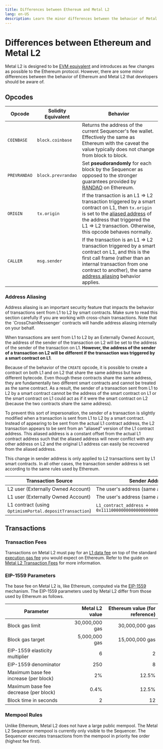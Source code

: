 ```yaml
---
title: Differences between Ethereum and Metal L2
lang: en-US
description: Learn the minor differences between the behavior of Metal L2 and Ethereum.
---
```



# Differences between Ethereum and Metal L2

Metal L2 is designed to be [EVM equivalent](https://web.archive.org/web/20231127160757/https://medium.com/ethereum-optimism/introducing-evm-equivalence-5c2021deb306) and introduces as few changes as possible to the Ethereum protocol.
However, there are some minor differences between the behavior of Ethereum and Metal L2 that developers should be aware of.

## Opcodes

| Opcode       | Solidity Equivalent | Behavior                                                                                                                                                                                                                                                |
| ------------ | ------------------- | ------------------------------------------------------------------------------------------------------------------------------------------------------------------------------------------------------------------------------------------------------- |
| `COINBASE`   | `block.coinbase`    | Returns the address of the current Sequencer's fee wallet. Effectively the same as Ethereum with the caveat the value typically does not change from block to block.                                                                                    |
| `PREVRANDAO` | `block.prevrandao`  | Set **pseudorandomly** for each block by the Sequencer as opposed to the stronger guarantees provided by [RANDAO](https://eips.ethereum.org/EIPS/eip-4399) on Ethereum.                                                                                 |
| `ORIGIN`     | `tx.origin`         | If the transaction is an L1 ⇒ L2 transaction triggered by a smart contract on L1, then `tx.origin` is set to the [aliased address](#address-aliasing) of the address that triggered the L1 ⇒ L2 transaction. Otherwise, this opcode behaves normally.   |
| `CALLER`     | `msg.sender`        | If the transaction is an L1 ⇒ L2 transaction triggered by a smart contract on L1, and this is the first call frame (rather than an internal transaction from one contract to another), the same [address aliasing](#address-aliasing) behavior applies. |

### Address Aliasing

<Callout>
  Address aliasing is an important security feature that impacts the behavior of transactions sent from L1 to L2 by smart contracts.
  Make sure to read this section carefully if you are working with cross-chain transactions.
  Note that the `CrossChainMessenger` contracts will handle address aliasing internally on your behalf.
</Callout>

When transactions are sent from L1 to L2 by an Externally Owned Account, the address of the sender of the transaction on L2 will be set to the address of the sender of the transaction on L1.
**However, the address of the sender of a transaction on L2 will be different if the transaction was triggered by a smart contract on L1**.

Because of the behavior of the `CREATE` opcode, it is possible to create a contract on both L1 and on L2 that share the same address but have different bytecode.
Even though these contracts share the same address, they are fundamentally two different smart contracts and cannot be treated as the same contract.
As a result, the sender of a transaction sent from L1 to L2 by a smart contract cannot be the address of the smart contract on L1 or the smart contract on L1 could act as if it were the smart contract on L2 (because the two contracts share the same address).

To prevent this sort of impersonation, the sender of a transaction is slightly modified when a transaction is sent from L1 to L2 by a smart contract.
Instead of appearing to be sent from the actual L1 contract address, the L2 transaction appears to be sent from an "aliased" version of the L1 contract address.
This aliased address is a constant offset from the actual L1 contract address such that the aliased address will never conflict with any other address on L2 and the original L1 address can easily be recovered from the aliased address.

This change in sender address is only applied to L2 transactions sent by L1 smart contracts.
In all other cases, the transaction sender address is set according to the same rules used by Ethereum.

| Transaction Source                                      | Sender Address                                                     |
| ------------------------------------------------------- | ------------------------------------------------------------------ |
| L2 user (Externally Owned Account)                      | The user's address (same as in Ethereum)                           |
| L1 user (Externally Owned Account)                      | The user's address (same as in Ethereum)                           |
| L1 contract (using `OptimismPortal.depositTransaction`) | `L1_contract_address + 0x1111000000000000000000000000000000001111` |

## Transactions

### Transaction Fees

Transactions on Metal L2 must pay for an [L1 data fee](/stack/transactions/fees#the-l1-data-fee) on top of the standard [execution gas fee](/stack/transactions/fees#execution-gas-fee) you would expect on Ethereum.
Refer to the guide on [Metal L2 Transaction Fees](/stack/transactions/fees) for more information.

### EIP-1559 Parameters

The base fee on Metal L2 is, like Ethereum, computed via the [EIP-1559](https://notes.ethereum.org/@vbuterin/eip-1559-faq) mechanism.
The EIP-1559 parameters used by Metal L2 differ from those used by Ethereum as follows.

| Parameter                             | Metal L2 value | Ethereum value (for reference) |
| ------------------------------------- | ---------------: | -----------------------------: |
| Block gas limit                       |   30,000,000 gas |                 30,000,000 gas |
| Block gas target                      |    5,000,000 gas |                 15,000,000 gas |
| EIP-1559 elasticity multiplier        |                6 |                              2 |
| EIP-1559 denominator                  |              250 |                              8 |
| Maximum base fee increase (per block) |               2% |                          12.5% |
| Maximum base fee decrease (per block) |             0.4% |                          12.5% |
| Block time in seconds                 |                2 |                             12 |

### Mempool Rules

Unlike Ethereum, Metal L2 does not have a large public mempool.
The Metal L2 Sequencer mempool is currently only visible to the Sequencer.
The Sequencer executes transactions from the mempool in priority fee order (highest fee first).
